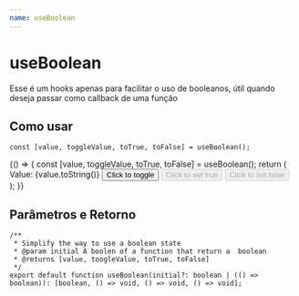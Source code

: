 ```yaml
---
name: useBoolean
---
```





# useBoolean

Esse é um hooks apenas para facilitar o uso de booleanos, útil quando deseja passar como callback de uma função

## Como usar

```tsx
const [value, toggleValue, toTrue, toFalse] = useBoolean();
```

<Playground>
  {() => {
    const [value, toggleValue, toTrue, toFalse] = useBoolean();
    return (
      <div>
        <Typography>Value: {value.toString()}</Typography>
        <Button onClick={toggleValue}>Click to toggle</Button>
        <span style={{ marginLeft: 10 }} />
        <Button onClick={toTrue} disabled={value}>
          Click to set true
        </Button>
        <span style={{ marginLeft: 10 }} />
        <Button onClick={toFalse} disabled={!value}>
          Click to set false
        </Button>
      </div>
    );
  }}
</Playground>

## Parâmetros e Retorno

```tsx
/**
 * Simplify the way to use a boolean state
 * @param initial A boolen of a function that return a  boolean
 * @returns [value, toogleValue, toTrue, toFalse]
 */
export default function useBoolean(initial?: boolean | (() => boolean)): [boolean, () => void, () => void, () => void];
```
